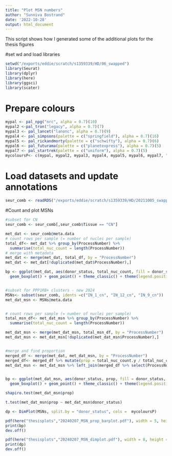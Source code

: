 ---
title: "Plot MSN numbers"
author: "Sunniva Bostrand"
date: '2022-10-28'
output: html_document
---

This script shows how I generated some of the additional plots for the thesis figures

#set wd and load libraries
```{r}
setwd("/exports/eddie/scratch/s1359339/HD/06_swapped")
library(Seurat)
library(dplyr)
library(here)
library(ggsci)
library(scater)
```

# Prepare colours
```{r}
mypal <- pal_npg("nrc", alpha = 0.7)(10)
mypal2 <-pal_tron("legacy", alpha = 0.7)(7)
mypal3 <- pal_lancet("lanonc", alpha = 0.7)(9)
mypal4 <- pal_simpsons(palette = c("springfield"), alpha = 0.7)(16)
mypal5 <- pal_rickandmorty(palette = c("schwifty"), alpha = 0.7)(6)
mypal6 <- pal_futurama(palette = c("planetexpress"), alpha = 0.7)(5)
mypal7 <- pal_startrek(palette = c("uniform"), alpha = 0.7)(5)
mycoloursP<- c(mypal, mypal2, mypal3, mypal4, mypal5, mypal6, mypal7, "black", "blue")
```


# Load datasets and update annotations
```{r}

seur_comb <- readRDS("/exports/eddie/scratch/s1359339/HD/20211005_swapped_data/20211005_seur_comb_qc_integrated_annot_swappedsamples.rds")

```


#Count and plot MSNs
```{r}
#subset for CN
seur_comb <- seur_comb[,seur_comb$Tissue == "CN"]

met_dat <- seur_comb@meta.data
# count rows per sample (= number of nuclei per sample)
total_df<- met_dat %>% group_by(ProcessNumber) %>%
  summarise(total_nuc_count = length(ProcessNumber))
# merge with metadata
met_dat <- merge(met_dat, total_df, by = "ProcessNumber")
met_dat <- met_dat[!duplicated(met_dat$ProcessNumber),]

bp <- ggplot(met_dat, aes(donor_status, total_nuc_count, fill = donor_status, shape = donor_status)) +
  geom_boxplot() + geom_point() + theme_classic() + theme(legend.position = "none") + scale_fill_brewer(palette = "Dark2") +   ylab("Number nl expressing PPP1R1B per sample") + xlab("Donor Status") + theme(axis.text = element_text(size = 25))  + theme(axis.title = element_text(size = 25))     


#subset for PPP1RB+ clusters - new 2024
MSNs<- subset(seur_comb, idents =c("IN_1_cn", "IN_12_cn", "IN_9_cn"))
met_dat_msn <- MSNs@meta.data


# count rows per sample (= number of nuclei per sample)
total_msn_df<- met_dat_msn %>% group_by(ProcessNumber) %>%
  summarise(total_nuc_count = length(ProcessNumber))

met_dat_msn <- merge(met_dat_msn, total_msn_df, by = "ProcessNumber")
met_dat_msn <- met_dat_msn[!duplicated(met_dat_msn$ProcessNumber),]


#merge and find proportion
merged_df <- merge(met_dat, met_dat_msn, by = "ProcessNumber")
merged_df<- merged_df %>% mutate(prop = total_nuc_count.y / total_nuc_count.x)
met_dat_msn <- met_dat_msn %>% left_join(merged_df %>% select(ProcessNumber, prop), by = "ProcessNumber")


bp <- ggplot(met_dat_msn, aes(donor_status, prop, fill = donor_status, shape = donor_status)) +
  geom_boxplot() + geom_point() + theme_classic() + theme(legend.position = "none") + scale_fill_brewer(palette = "Dark2") +   ylab("Prop of nl in CN in PPP1R1B-expressing clusters per sample") + xlab("Donor Status") + theme(axis.text = element_text(size = 25))  + theme(axis.title = element_text(size = 25))     

shapiro.test(met_dat_msn$prop)

t.test(met_dat_msn$prop ~ met_dat_msn$donor_status)

dp <- DimPlot(MSNs, split.by = "donor_status", cols =  mycoloursP)

pdf(here("thesisplots","20240207_MSN_prop_barplot.pdf"), width = 5, height = 9)
print(bp)
dev.off()

pdf(here("thesisplots","20240207_MSN_dimplot.pdf"), width = 8, height = 5)
print(dp)
dev.off()
```
